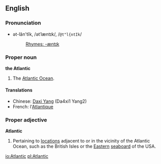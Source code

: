 ==English==
===Pronunciation===
*ət-lăn'tĭk, /ətˈlæntɪk/, /<tt>@t"l{ntIk</tt>/
*:[[Rhymes:English:-æntɪk|Rhymes: -æntɪk]]

===Proper noun===
'''the Atlantic'''

#The [[Atlantic Ocean]].

====Translations====
*Chinese: [[Daxi Yang]] (Da4xi1 Yang2)
*French: l'[[Atlantique]]

===Proper adjective===
'''Atlantic'''<!--always capitalised-->

#Pertaining to [[location]]s adjacent to or in the vicinity of the Atlantic Ocean, such as the British Isles or the [[Eastern]] [[seaboard]] of the USA.

[[io:Atlantic]]
[[pl:Atlantic]]